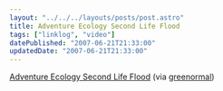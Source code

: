 ```yaml
---
layout: "../../../layouts/posts/post.astro"
title: Adventure Ecology Second Life Flood
tags: ["linklog", "video"]
datePublished: "2007-06-21T21:33:00"
updatedDate: "2007-06-21T21:33:00"
---
```



<YouTube id="https://www.youtube.com/watch?v=3nSFmrlqUrA" />

[Adventure Ecology Second Life Flood](https://www.youtube.com/watch?v=3nSFmrlqUrA) (via [greenormal](http://greenormal.blogspot.com/2007/06/second-life-flood-by-adventure.html))
